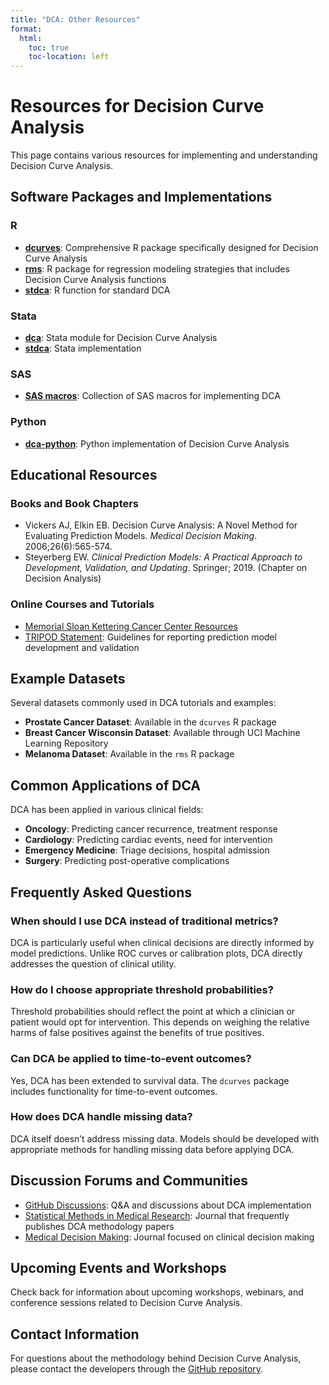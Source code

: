 ```yaml
---
title: "DCA: Other Resources"
format: 
  html:
    toc: true
    toc-location: left
---
```


```{=html}
<style>
.title{
  display: none;
}
</style>
```

# Resources for Decision Curve Analysis

This page contains various resources for implementing and understanding Decision Curve Analysis.

## Software Packages and Implementations

### R
- [**dcurves**](https://cran.r-project.org/web/packages/dcurves/index.html): Comprehensive R package specifically designed for Decision Curve Analysis
- [**rms**](https://cran.r-project.org/web/packages/rms/index.html): R package for regression modeling strategies that includes Decision Curve Analysis functions
- [**stdca**](https://www.mskcc.org/departments/epidemiology-biostatistics/biostatistics/decision-curve-analysis): R function for standard DCA

### Stata
- [**dca**](https://ideas.repec.org/c/boc/bocode/s458401.html): Stata module for Decision Curve Analysis
- [**stdca**](https://www.mskcc.org/departments/epidemiology-biostatistics/biostatistics/decision-curve-analysis): Stata implementation

### SAS
- [**SAS macros**](https://www.mskcc.org/departments/epidemiology-biostatistics/biostatistics/decision-curve-analysis): Collection of SAS macros for implementing DCA

### Python
- [**dca-python**](https://github.com/yikuan8/DCA-Python): Python implementation of Decision Curve Analysis

## Educational Resources

### Books and Book Chapters
- Vickers AJ, Elkin EB. Decision Curve Analysis: A Novel Method for Evaluating Prediction Models. *Medical Decision Making*. 2006;26(6):565-574.
- Steyerberg EW. *Clinical Prediction Models: A Practical Approach to Development, Validation, and Updating*. Springer; 2019. (Chapter on Decision Analysis)

### Online Courses and Tutorials
- [Memorial Sloan Kettering Cancer Center Resources](https://www.mskcc.org/departments/epidemiology-biostatistics/biostatistics/decision-curve-analysis)
- [TRIPOD Statement](https://www.tripod-statement.org/): Guidelines for reporting prediction model development and validation

## Example Datasets

Several datasets commonly used in DCA tutorials and examples:

- **Prostate Cancer Dataset**: Available in the `dcurves` R package
- **Breast Cancer Wisconsin Dataset**: Available through UCI Machine Learning Repository
- **Melanoma Dataset**: Available in the `rms` R package

## Common Applications of DCA

DCA has been applied in various clinical fields:

- **Oncology**: Predicting cancer recurrence, treatment response
- **Cardiology**: Predicting cardiac events, need for intervention
- **Emergency Medicine**: Triage decisions, hospital admission
- **Surgery**: Predicting post-operative complications

## Frequently Asked Questions

### When should I use DCA instead of traditional metrics?
DCA is particularly useful when clinical decisions are directly informed by model predictions. Unlike ROC curves or calibration plots, DCA directly addresses the question of clinical utility.

### How do I choose appropriate threshold probabilities?
Threshold probabilities should reflect the point at which a clinician or patient would opt for intervention. This depends on weighing the relative harms of false positives against the benefits of true positives.

### Can DCA be applied to time-to-event outcomes?
Yes, DCA has been extended to survival data. The `dcurves` package includes functionality for time-to-event outcomes.

### How does DCA handle missing data?
DCA itself doesn't address missing data. Models should be developed with appropriate methods for handling missing data before applying DCA.

## Discussion Forums and Communities

- [GitHub Discussions](https://github.com/MSKCC-Epi-Bio/decisioncurveanalysis/discussions): Q&A and discussions about DCA implementation
- [Statistical Methods in Medical Research](https://journals.sagepub.com/home/smm): Journal that frequently publishes DCA methodology papers
- [Medical Decision Making](https://journals.sagepub.com/home/mdm): Journal focused on clinical decision making

## Upcoming Events and Workshops

Check back for information about upcoming workshops, webinars, and conference sessions related to Decision Curve Analysis.

## Contact Information

For questions about the methodology behind Decision Curve Analysis, please contact the developers through the [GitHub repository](https://github.com/MSKCC-Epi-Bio/decisioncurveanalysis). 